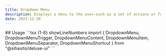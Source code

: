 ---
title: Dropdown Menu
description: Displays a menu to the user—such as a set of actions or functions—triggered by a button.
date: 2023-12-20
---
<Preview>
  <DiscordDropdownMenu />
 </Preview>
## Usage
```tsx {1-8} showLineNumbers
import {
  DropdownMenu,
  DropdownMenuTrigger,
  DropdownMenuContent,
  DropdownMenuItem,
  DropdownMenuSeparator,
  DropdownMenuShortcut
} from "@sihaxito/deluxe-ui"
``` 
